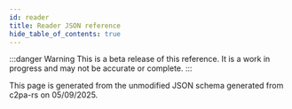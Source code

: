 ```yaml
---
id: reader
title: Reader JSON reference
hide_table_of_contents: true
---
```



:::danger Warning
This is a beta release of this reference. It is a work in progress and may not be accurate or complete.
:::

This page is generated from the unmodified JSON schema generated from c2pa-rs on 05/09/2025.

<ManifestReference htmlPath="./reader.html" />
